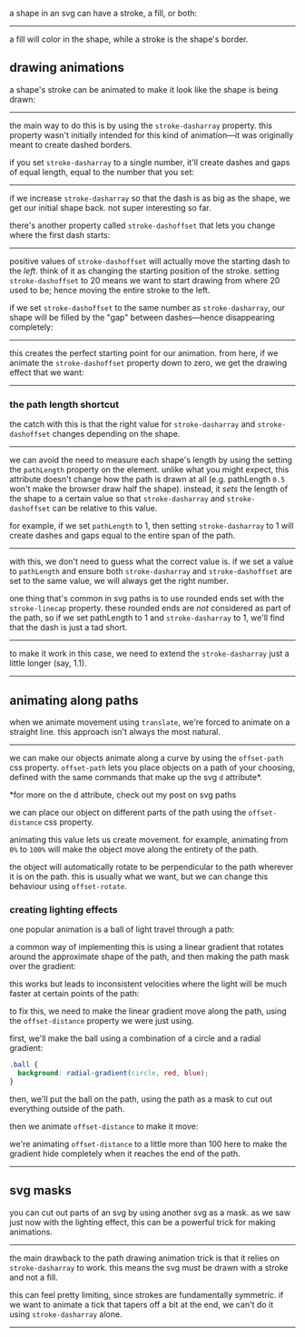a shape in an svg can have a stroke, a fill, or both:

---

a fill will color in the shape, while a stroke is the shape's border.

## drawing animations

a shape's stroke can be animated to make it look like the shape is being drawn:

---

the main way to do this is by using the `stroke-dasharray` property. this property wasn't initially intended for this kind of animation—it was originally meant to create dashed borders.

if you set `stroke-dasharray` to a single number, it'll create dashes and gaps of equal length, equal to the number that you set:

---

if we increase `stroke-dasharray` so that the dash is as big as the shape, we get our initial shape back. not super interesting so far.

there's another property called `stroke-dashoffset` that lets you change where the first dash starts:

---

positive values of `stroke-dashoffset` will actually move the starting dash to the *left*. think of it as changing the starting position of the stroke. setting `stroke-dashoffset` to 20 means we want to start drawing from where 20 used to be; hence moving the entire stroke to the left.

if we set `stroke-dashoffset` to the same number as `stroke-dasharray`, our shape will be filled by the "gap" between dashes—hence disappearing completely:

---

this creates the perfect starting point for our animation. from here, if we animate the `stroke-dashoffset` property down to zero, we get the drawing effect that we want:

---

### the path length shortcut

the catch with this is that the right value for `stroke-dasharray` and `stroke-dashoffset` changes depending on the shape.

---

we can avoid the need to measure each shape's length by using the setting the `pathLength` property on the element. unlike what you might expect, this attribute doesn't change how the path is drawn at all (e.g. pathLength `0.5` won't make the browser draw half the shape). instead, it *sets* the length of the shape to a certain value so that `stroke-dasharray` and `stroke-dashoffset` can be relative to this value.

for example, if we set `pathLength` to 1, then setting `stroke-dasharray` to 1 will create dashes and gaps equal to the entire span of the path.

---

with this, we don't need to guess what the correct value is. if we set a value to `pathLength` and ensure both `stroke-dasharray` and `stroke-dashoffset` are set to the same value, we will always get the right number.

one thing that's common in svg paths is to use rounded ends set with the `stroke-linecap` property. these rounded ends are *not* considered as part of the path, so if we set pathLength to 1 and `stroke-dasharray` to 1, we'll find that the dash is just a tad short.

---

to make it work in this case, we need to extend the `stroke-dasharray` just a little longer (say, 1.1).

---

## animating along paths

when we animate movement using `translate`, we're forced to animate on a straight line. this approach isn't always the most natural.

---

<ScrollGroup>

<ScrollGroupSection>

we can make our objects animate along a curve by using the `offset-path` css property. `offset-path` lets you place objects on a path of your choosing, defined with the same commands that make up the svg `d` attribute*.

\*for more on the d attribute, check out my post on svg paths


we can place our object on different parts of the path using the `offset-distance` css property.


animating this value lets us create movement. for example, animating from `0%` to `100%` will make the object move along the entirety of the path.


the object will automatically rotate to be perpendicular to the path wherever it is on the path. this is usually what we want, but we can change this behaviour using `offset-rotate`.

</ScrollGroupSection>

<ScrollGroupSection>

### creating lighting effects

one popular animation is a ball of light travel through a path:


a common way of implementing this is using a linear gradient that rotates around the approximate shape of the path, and then making the path mask over the gradient:


this works but leads to inconsistent velocities where the light will be much faster at certain points of the path:


to fix this, we need to make the linear gradient move along the path, using the `offset-distance` property we were just using.

first, we'll make the ball using a combination of a circle and a radial gradient:

```css
.ball {
  background: radial-gradient(circle, red, blue);
}
```

then, we'll put the ball on the path, using the path as a mask to cut out everything outside of the path.


then we animate `offset-distance` to make it move:


we're animating `offset-distance` to a little more than 100 here to make the gradient hide completely when it reaches the end of the path.

</ScrollGroupSection>

</ScrollGroup>

---

## svg masks

you can cut out parts of an svg by using another svg as a mask. as we saw just now with the lighting effect, this can be a powerful trick for making animations.

---

the main drawback to the path drawing animation trick is that it relies on `stroke-dasharray` to work. this means the svg must be drawn with a stroke and not a fill.

this can feel pretty limiting, since strokes are fundamentally symmetric. if we want to animate a tick that tapers off a bit at the end, we can't do it using `stroke-dasharray` alone.

---


